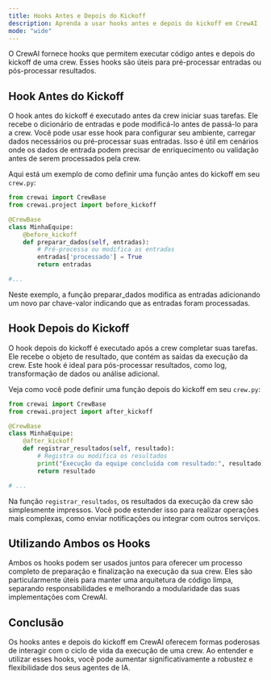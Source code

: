 ```yaml
---
title: Hooks Antes e Depois do Kickoff
description: Aprenda a usar hooks antes e depois do kickoff em CrewAI
mode: "wide"
---
```


O CrewAI fornece hooks que permitem executar código antes e depois do kickoff de uma crew. Esses hooks são úteis para pré-processar entradas ou pós-processar resultados.

## Hook Antes do Kickoff

O hook antes do kickoff é executado antes da crew iniciar suas tarefas. Ele recebe o dicionário de entradas e pode modificá-lo antes de passá-lo para a crew. Você pode usar esse hook para configurar seu ambiente, carregar dados necessários ou pré-processar suas entradas. Isso é útil em cenários onde os dados de entrada podem precisar de enriquecimento ou validação antes de serem processados pela crew.

Aqui está um exemplo de como definir uma função antes do kickoff em seu `crew.py`:

```python
from crewai import CrewBase
from crewai.project import before_kickoff

@CrewBase
class MinhaEquipe:
    @before_kickoff
    def preparar_dados(self, entradas):
        # Pré-processa ou modifica as entradas
        entradas['processado'] = True
        return entradas

#...
```

Neste exemplo, a função preparar_dados modifica as entradas adicionando um novo par chave-valor indicando que as entradas foram processadas.

## Hook Depois do Kickoff

O hook depois do kickoff é executado após a crew completar suas tarefas. Ele recebe o objeto de resultado, que contém as saídas da execução da crew. Este hook é ideal para pós-processar resultados, como log, transformação de dados ou análise adicional.

Veja como você pode definir uma função depois do kickoff em seu `crew.py`:

```python
from crewai import CrewBase
from crewai.project import after_kickoff

@CrewBase
class MinhaEquipe:
    @after_kickoff
    def registrar_resultados(self, resultado):
        # Registra ou modifica os resultados
        print("Execução da equipe concluída com resultado:", resultado)
        return resultado

# ...
```

Na função `registrar_resultados`, os resultados da execução da crew são simplesmente impressos. Você pode estender isso para realizar operações mais complexas, como enviar notificações ou integrar com outros serviços.

## Utilizando Ambos os Hooks

Ambos os hooks podem ser usados juntos para oferecer um processo completo de preparação e finalização na execução da sua crew. Eles são particularmente úteis para manter uma arquitetura de código limpa, separando responsabilidades e melhorando a modularidade das suas implementações com CrewAI.

## Conclusão

Os hooks antes e depois do kickoff em CrewAI oferecem formas poderosas de interagir com o ciclo de vida da execução de uma crew. Ao entender e utilizar esses hooks, você pode aumentar significativamente a robustez e flexibilidade dos seus agentes de IA.